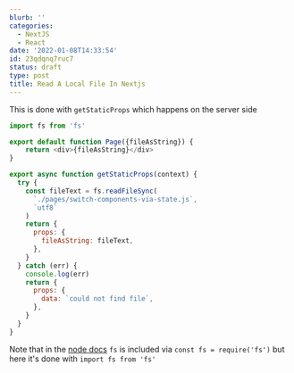 ```yaml
---
blurb: ''
categories:
  - NextJS
  - React
date: '2022-01-08T14:33:54'
id: 23qdqnq7ruc7
status: draft
type: post
title: Read A Local File In Nextjs
---
```


This is done with `getStaticProps` which happens on the server side



```javascript
import fs from 'fs'

export default function Page({fileAsString}) {
    return <div>{fileAsString}</div>
}

export async function getStaticProps(context) {
  try {
    const fileText = fs.readFileSync(
      `./pages/switch-components-via-state.js`,
      `utf8`
    )
    return {
      props: {
        fileAsString: fileText,
      },
    }
  } catch (err) {
    console.log(err)
    return {
      props: {
        data: `could not find file`,
      },
    }
  }
}
```

Note that in the [node docs](https://nodejs.dev/learn/reading-files-with-nodejs) `fs` is included via `const fs = require('fs')` but here it's done with `import fs from 'fs'`


